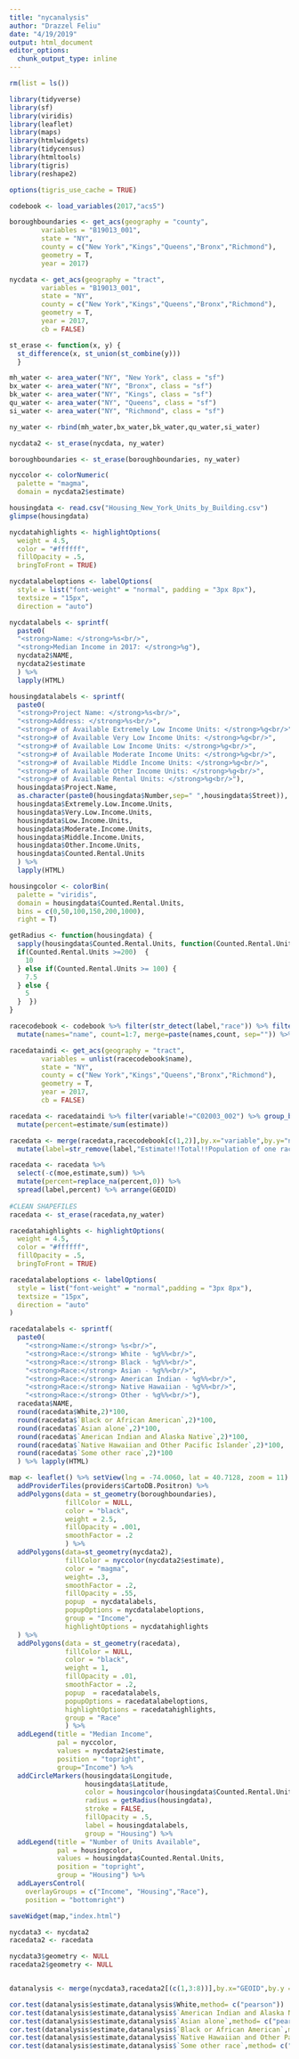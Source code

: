 ```yaml
---
title: "nycanalysis"
author: "Drazzel Feliu"
date: "4/19/2019"
output: html_document
editor_options: 
  chunk_output_type: inline
---
```


```r
rm(list = ls())

library(tidyverse)
library(sf)
library(viridis)
library(leaflet)
library(maps)
library(htmlwidgets)
library(tidycensus)
library(htmltools)
library(tigris)
library(reshape2)

options(tigris_use_cache = TRUE)
```

```r
codebook <- load_variables(2017,"acs5")
```

```r
boroughboundaries <- get_acs(geography = "county",
        variables = "B19013_001",
        state = "NY",
        county = c("New York","Kings","Queens","Bronx","Richmond"),
        geometry = T,
        year = 2017)

nycdata <- get_acs(geography = "tract",
        variables = "B19013_001",
        state = "NY",
        county = c("New York","Kings","Queens","Bronx","Richmond"),
        geometry = T,
        year = 2017,
        cb = FALSE)
```

```r
st_erase <- function(x, y) {
  st_difference(x, st_union(st_combine(y)))
  }

mh_water <- area_water("NY", "New York", class = "sf")
bx_water <- area_water("NY", "Bronx", class = "sf")
bk_water <- area_water("NY", "Kings", class = "sf")
qu_water <- area_water("NY", "Queens", class = "sf")
si_water <- area_water("NY", "Richmond", class = "sf")

ny_water <- rbind(mh_water,bx_water,bk_water,qu_water,si_water)

nycdata2 <- st_erase(nycdata, ny_water)

boroughboundaries <- st_erase(boroughboundaries, ny_water)
```

```r
nyccolor <- colorNumeric(
  palette = "magma",
  domain = nycdata2$estimate)
```

```r
housingdata <- read.csv("Housing_New_York_Units_by_Building.csv")
glimpse(housingdata)
```

```r
nycdatahighlights <- highlightOptions(
  weight = 4.5,
  color = "#ffffff",
  fillOpacity = .5,
  bringToFront = TRUE)

nycdatalabeloptions <- labelOptions(
  style = list("font-weight" = "normal", padding = "3px 8px"),
  textsize = "15px",
  direction = "auto")
```

```r
nycdatalabels <- sprintf(
  paste0(
  "<strong>Name: </strong>%s<br/>",
  "<strong>Median Income in 2017: </strong>%g"),
  nycdata2$NAME,
  nycdata2$estimate
  ) %>% 
  lapply(HTML)
```

```r
housingdatalabels <- sprintf(
  paste0(
  "<strong>Project Name: </strong>%s<br/>",
  "<strong>Address: </strong>%s<br/>",
  "<strong># of Available Extremely Low Income Units: </strong>%g<br/>",
  "<strong># of Available Very Low Income Units: </strong>%g<br/>",
  "<strong># of Available Low Income Units: </strong>%g<br/>",
  "<strong># of Available Moderate Income Units: </strong>%g<br/>",
  "<strong># of Available Middle Income Units: </strong>%g<br/>",
  "<strong># of Available Other Income Units: </strong>%g<br/>",
  "<strong># of Available Rental Units: </strong>%g<br/>"),
  housingdata$Project.Name,
  as.character(paste0(housingdata$Number,sep=" ",housingdata$Street)),
  housingdata$Extremely.Low.Income.Units,
  housingdata$Very.Low.Income.Units,
  housingdata$Low.Income.Units,
  housingdata$Moderate.Income.Units,
  housingdata$Middle.Income.Units,
  housingdata$Other.Income.Units,
  housingdata$Counted.Rental.Units
  ) %>% 
  lapply(HTML)
```

```r
housingcolor <- colorBin(
  palette = "viridis",
  domain = housingdata$Counted.Rental.Units,
  bins = c(0,50,100,150,200,1000),
  right = T)

getRadius <- function(housingdata) {
  sapply(housingdata$Counted.Rental.Units, function(Counted.Rental.Units) {
  if(Counted.Rental.Units >=200)  {
    10
  } else if(Counted.Rental.Units >= 100) {
    7.5
  } else {
    5
  }  })
}
```

```r
racecodebook <- codebook %>% filter(str_detect(label,"race")) %>% filter(str_detect(label,"Population of one")) %>%
  mutate(names="name", count=1:7, merge=paste(names,count, sep="")) %>% select(-c(names,count))

racedataindi <- get_acs(geography = "tract",
        variables = unlist(racecodebook$name),
        state = "NY",
        county = c("New York","Kings","Queens","Bronx","Richmond"),
        geometry = T,
        year = 2017,
        cb = FALSE)

racedata <- racedataindi %>% filter(variable!="C02003_002") %>% group_by(GEOID) %>% mutate(sum=sum(estimate)) %>%
  mutate(percent=estimate/sum(estimate))

racedata <- merge(racedata,racecodebook[c(1,2)],by.x="variable",by.y="name") %>% select(-variable) %>%
  mutate(label=str_remove(label,"Estimate!!Total!!Population of one race!!")) %>% group_by(GEOID) %>% arrange(GEOID)

racedata <- racedata %>% 
  select(-c(moe,estimate,sum)) %>% 
  mutate(percent=replace_na(percent,0)) %>% 
  spread(label,percent) %>% arrange(GEOID)
  
#CLEAN SHAPEFILES
racedata <- st_erase(racedata,ny_water)
```

```r
racedatahighlights <- highlightOptions(
  weight = 4.5,
  color = "#ffffff",
  fillOpacity = .5,
  bringToFront = TRUE)

racedatalabeloptions <- labelOptions(
  style = list("font-weight" = "normal",padding = "3px 8px"),
  textsize = "15px",
  direction = "auto"
)

racedatalabels <- sprintf(
  paste0(
    "<strong>Name:</strong> %s<br/>",
    "<strong>Race:</strong> White - %g%%<br/>",
    "<strong>Race:</strong> Black - %g%%<br/>",
    "<strong>Race:</strong> Asian - %g%%<br/>",
    "<strong>Race:</strong> American Indian - %g%%<br/>",
    "<strong>Race:</strong> Native Hawaiian - %g%%<br/>",
    "<strong>Race:</strong> Other - %g%%<br/>"),
  racedata$NAME,
  round(racedata$White,2)*100,
  round(racedata$`Black or African American`,2)*100,
  round(racedata$`Asian alone`,2)*100,
  round(racedata$`American Indian and Alaska Native`,2)*100,
  round(racedata$`Native Hawaiian and Other Pacific Islander`,2)*100,
  round(racedata$`Some other race`,2)*100
  ) %>% lapply(HTML)

```

```r
map <- leaflet() %>% setView(lng = -74.0060, lat = 40.7128, zoom = 11) %>% 
  addProviderTiles(providers$CartoDB.Positron) %>%
  addPolygons(data = st_geometry(boroughboundaries),
              fillColor = NULL,
              color = "black",
              weight = 2.5,
              fillOpacity = .001,
              smoothFactor = .2
              ) %>% 
  addPolygons(data=st_geometry(nycdata2),
              fillColor = nyccolor(nycdata2$estimate),
              color = "magma",
              weight= .3,
              smoothFactor = .2,
              fillOpacity = .55,
              popup  = nycdatalabels,
              popupOptions = nycdatalabeloptions,
              group = "Income",
              highlightOptions = nycdatahighlights
  ) %>% 
  addPolygons(data = st_geometry(racedata),
              fillColor = NULL,
              color = "black",
              weight = 1,
              fillOpacity = .01,
              smoothFactor = .2,
              popup  = racedatalabels,
              popupOptions = racedatalabeloptions,
              highlightOptions = racedatahighlights,
              group = "Race"
              ) %>% 
  addLegend(title = "Median Income",
            pal = nyccolor,
            values = nycdata2$estimate,
            position = "topright",
            group="Income") %>% 
  addCircleMarkers(housingdata$Longitude, 
                   housingdata$Latitude,
                   color = housingcolor(housingdata$Counted.Rental.Units),
                   radius = getRadius(housingdata),
                   stroke = FALSE,
                   fillOpacity = .5,
                   label = housingdatalabels,
                   group = "Housing") %>% 
  addLegend(title = "Number of Units Available",
            pal = housingcolor,
            values = housingdata$Counted.Rental.Units,
            position = "topright",
            group = "Housing") %>% 
  addLayersControl(
    overlayGroups = c("Income", "Housing","Race"),
    position = "bottomright")
```

```r
saveWidget(map,"index.html")
```


```r
nycdata3 <- nycdata2
racedata2 <- racedata

nycdata3$geometry <- NULL
racedata2$geometry <- NULL


datanalysis <- merge(nycdata3,racedata2[(c(1,3:8))],by.x="GEOID",by.y = "GEOID")

cor.test(datanalysis$estimate,datanalysis$White,method= c("pearson"))
cor.test(datanalysis$estimate,datanalysis$`American Indian and Alaska Native`,method= c("pearson"))
cor.test(datanalysis$estimate,datanalysis$`Asian alone`,method= c("pearson"))
cor.test(datanalysis$estimate,datanalysis$`Black or African American`,method= c("pearson"))
cor.test(datanalysis$estimate,datanalysis$`Native Hawaiian and Other Pacific Islander`,method= c("pearson"))
cor.test(datanalysis$estimate,datanalysis$`Some other race`,method= c("pearson"))
```

